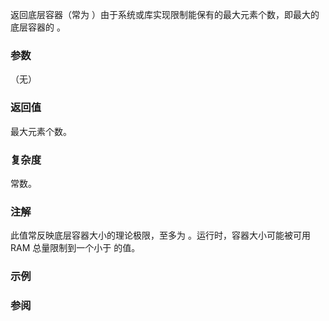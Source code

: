 {{cpp/utility/basic_stacktrace/title | max_size}}
{{cpp/utility/basic_stacktrace/navbar}}
{{ddcl | since=c++23 |
size_type max_size() const noexcept;
}}

返回底层容器（常为 {{lc|std::vector}}）由于系统或库实现限制能保有的最大元素个数，即最大的底层容器的 {{c|std::distance(begin(), end())}}。

===参数===
（无）

===返回值===
最大元素个数。

===复杂度===
常数。

===注解===
此值常反映底层容器大小的理论极限，至多为 {{c|std::numeric_limits&lt;difference_type&gt;::max()}}。运行时，容器大小可能被可用 RAM 总量限制到一个小于 {{tt|max_size()}} 的值。

===示例===
{{example
|code=
#include &lt;iostream&gt;
#include &lt;stacktrace&gt;

int main()
{
    std::stacktrace trace;
    std::cout &lt;&lt; "'basic_stacktrace' 的最大大小是 " &lt;&lt; trace.max_size() &lt;&lt; "\n";
}
|p=true
|output='basic_stacktrace' 的最大大小是 1152921504606846975
}}

===参阅===
{{dsc begin}}
{{dsc inc | cpp/utility/basic_stacktrace/dsc size}}
{{dsc end}}

{{langlinks|en|es|ja|ru}}